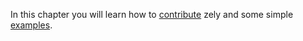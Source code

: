In this chapter you will learn how to [contribute](/docs/contributing) zely and some simple [examples](/docs/playground).
